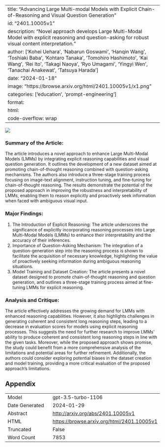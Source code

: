 
---
title: "Advancing Large Multi-modal Models with Explicit Chain-of-Reasoning and Visual Question Generation"
id: "2401.10005v1"
description: "Novel approach develops Large Multi-Modal Model with explicit reasoning and question-asking for robust visual content interpretation."
author: ['Kohei Uehara', 'Nabarun Goswami', 'Hanqin Wang', 'Toshiaki Baba', 'Kohtaro Tanaka', 'Tomohiro Hashimoto', 'Kai Wang', 'Rei Ito', 'Takagi Naoya', 'Ryo Umagami', 'Yingyi Wen', 'Tanachai Anakewat', 'Tatsuya Harada']
date: "2024-01-18"
image: "https://browse.arxiv.org/html/2401.10005v1/x1.png"
categories: ['education', 'prompt-engineering']
format:
  html:
    code-overflow: wrap
---

![](https://browse.arxiv.org/html/2401.10005v1/x1.png)

### Summary of the Article:
The article introduces a novel approach to enhance Large Multi-Modal Models (LMMs) by integrating explicit reasoning capabilities and visual question generation. It outlines the development of a new dataset aimed at promoting chain-of-thought reasoning combined with question-asking mechanisms. The authors also introduce a three-stage training process focusing on image-text alignment, instruction tuning, and fine-tuning for chain-of-thought reasoning. The results demonstrate the potential of the proposed approach in improving the robustness and interpretability of LMMs, enabling them to reason explicitly and proactively seek information when faced with ambiguous visual input.

### Major Findings:
1. The Introduction of Explicit Reasoning: The article underscores the significance of explicitly incorporating reasoning processes into Large Multi-Modal Models (LMMs) to enhance their interpretability and the accuracy of their inferences.
2. Importance of Question-Asking Mechanism: The integration of a question-generation step into the reasoning process is shown to facilitate the acquisition of necessary knowledge, highlighting the value of proactively seeking information during ambiguous reasoning situations.
3. Model Training and Dataset Creation: The article presents a novel dataset designed to promote chain-of-thought reasoning and question generation, and outlines a three-stage training process aimed at fine-tuning LMMs for explicit reasoning.

### Analysis and Critique:
The article effectively addresses the growing demand for LMMs with enhanced reasoning capabilities. However, it also highlights challenges in generating coherent and consistent long reasoning steps, leading to a decrease in evaluation scores for models using explicit reasoning processes. This suggests the need for further research to improve LMMs' ability to produce coherent and consistent long reasoning steps in line with the given tasks. Moreover, while the proposed approach shows promise, the study could benefit from a more comprehensive analysis of the limitations and potential areas for further refinement. Additionally, the authors could consider exploring potential biases in the dataset creation and model training, providing a more critical evaluation of the proposed approach's limitations.

## Appendix

|          |          |
|----------|----------|
| Model     | gpt-3.5-turbo-1106       |
| Date Generated     | 2024-01-29       |
| Abstract | [http://arxiv.org/abs/2401.10005v1](http://arxiv.org/abs/2401.10005v1)        |
| HTML     | [https://browse.arxiv.org/html/2401.10005v1](https://browse.arxiv.org/html/2401.10005v1)       |
| Truncated       | False       |
| Word Count       | 7853       |
